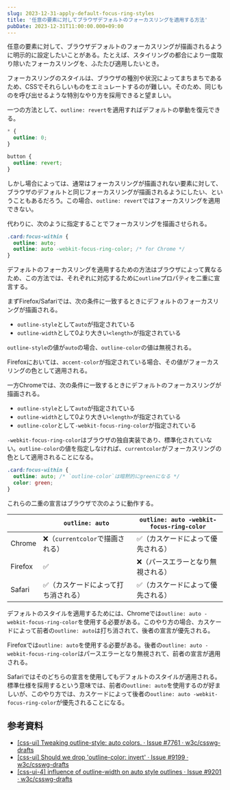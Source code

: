 ```yaml
---
slug: 2023-12-31-apply-default-focus-ring-styles
title: '任意の要素に対してブラウザデフォルトのフォーカスリングを適用する方法'
pubDate: 2023-12-31T11:00:00.000+09:00
---
```


任意の要素に対して、ブラウザデフォルトのフォーカスリングが描画されるように明示的に設定したいことがある。たとえば、スタイリングの都合により一度取り除いたフォーカスリングを、ふたたび適用したいとき。

フォーカスリングのスタイルは、ブラウザの種別や状況によってまちまちであるため、CSSでそれらしいものをエミュレートするのが難しい。そのため、同じものを呼び出せるような特別なやり方を採用できると望ましい。

一つの方法として、`outline: revert`を適用すればデフォルトの挙動を復元できる。

```css
* {
  outline: 0;
}

button {
  outline: revert;
}
```

しかし場合によっては、通常はフォーカスリングが描画されない要素に対して、ブラウザのデフォルトと同じフォーカスリングが描画されるようにしたい、ということもあるだろう。この場合、`outline: revert`ではフォーカスリングを適用できない。

代わりに、次のように指定することでフォーカスリングを描画させられる。

```css
.card:focus-within {
  outline: auto;
  outline: auto -webkit-focus-ring-color; /* for Chrome */
}
```

デフォルトのフォーカスリングを適用するための方法はブラウザによって異なるため、この方法では、それぞれに対応するために`outline`プロパティを二重に宣言する。

まずFirefox/Safariでは、次の条件に一致するときにデフォルトのフォーカスリングが描画される。

- `outline-style`として`auto`が指定されている
- `outline-width`として0より大きい`<length>`が指定されている

`outline-style`の値が`auto`の場合、`outline-color`の値は無視される。

Firefoxにおいては、`accent-color`が指定されている場合、その値がフォーカスリングの色として適用される。

一方Chromeでは、次の条件に一致するときにデフォルトのフォーカスリングが描画される。

- `outline-style`として`auto`が指定されている
- `outline-width`として0より大きい`<length>`が指定されている
- `outline-color`として`-webkit-focus-ring-color`が指定されている

`-webkit-focus-ring-color`はブラウザの独自実装であり、標準化されていない。`outline-color`の値を指定しなければ、`currentcolor`がフォーカスリングの色として適用されることになる。

```css
.card:focus-within {
  outline: auto; /* `outline-color`は暗黙的にgreenになる */
  color: green;
}
```

これらの二重の宣言はブラウザで次のように動作する。

|         | `outline: auto`                      | `outline: auto -webkit-focus-ring-color` |
| ------- | ------------------------------------ | ---------------------------------------- |
| Chrome  | ❌（`currentcolor`で描画される）     | ✅（カスケードによって優先される）       |
| Firefox | ✅                                   | ❌（パースエラーとなり無視される）       |
| Safari  | ✅（カスケードによって打ち消される） | ✅（カスケードによって優先される）       |

デフォルトのスタイルを適用するためには、Chromeでは`outline: auto -webkit-focus-ring-color`を使用する必要がある。このやり方の場合、カスケードによって前者の`outline: auto`は打ち消されて、後者の宣言が優先される。

Firefoxでは`outline: auto`を使用する必要がある。後者の`outline: auto -webkit-focus-ring-color`はパースエラーとなり無視されて、前者の宣言が適用される。

Safariではそのどちらの宣言を使用してもデフォルトのスタイルが適用される。標準仕様を採用するという意味では、前者の`outline: auto`を使用するのが好ましいが、このやり方では、カスケードによって後者の`outline: auto -webkit-focus-ring-color`が優先されることになる。

## 参考資料

- [[css-ui] Tweaking outline-style: auto colors. · Issue #7761 · w3c/csswg-drafts](https://github.com/w3c/csswg-drafts/issues/7761)
- [[css-ui] Should we drop 'outline-color: invert' · Issue #9199 · w3c/csswg-drafts](https://github.com/w3c/csswg-drafts/issues/9199)
- [[css-ui-4] influence of outline-width on auto style outlines · Issue #9201 · w3c/csswg-drafts](https://github.com/w3c/csswg-drafts/issues/9201)
